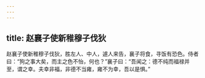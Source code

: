```yaml
---
---
---
```

title: 赵襄子使新稚穆子伐狄
---


赵襄子使新稚穆子伐狄，胜左人、中人，遽人来告，襄子将食，寻饭有恐色。侍者曰：“狗之事大矣，而主之色不怡，何也？”襄子曰：“吾闻之：德不纯而福禄并至，谓之幸。夫幸非福，非德不当雍，雍不为幸，吾以是惧。”

